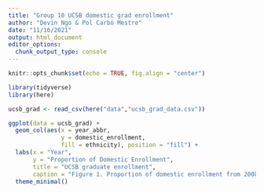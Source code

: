 ```yaml
---
title: "Group 10 UCSB domestic grad enrollment"
author: "Devin Ngo & Pol Carbó Mestre"
date: "11/16/2021"
output: html_document
editor_options: 
  chunk_output_type: console
---
```


```r
knitr::opts_chunk$set(echo = TRUE, fig.align = "center")

library(tidyverse)
library(here)
```

```r
ucsb_grad <- read_csv(here("data","ucsb_grad_data.csv"))
```

```r
ggplot(data = ucsb_grad) +
  geom_col(aes(x = year_abbr,
               y = domestic_enrollment,
               fill = ethnicity), position = "fill") +
  labs(x = "Year",
       y = "Proportion of Domestic Enrollment",
       title = "UCSB graduate enrollment",
       caption = "Figure 1. Proportion of domestic enrollment from 2008 to 2019 by ethnicity.") +
  theme_minimal()
```

